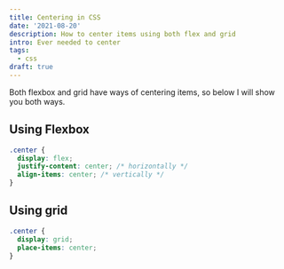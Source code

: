```yaml
---
title: Centering in CSS
date: '2021-08-20'
description: How to center items using both flex and grid
intro: Ever needed to center
tags:
  - css
draft: true
---
```


Both flexbox and grid have ways of centering items, so below I will show you both ways.

## Using Flexbox

```css
.center {
  display: flex;
  justify-content: center; /* horizontally */
  align-items: center; /* vertically */
}
```

## Using grid

```css
.center {
  display: grid;
  place-items: center;
}
```

